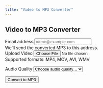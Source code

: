 ```yaml
---
title: "Video to MP3 Converter"
---
```


::: {.container}
::: {.tool-container}
# Video to MP3 Converter {.mb-4}

::: {#videoConvertForm .tool-form}
::: {.mb-3}
<label for="email" class="form-label">Email address</label>
<input type="email" class="form-control" id="email" placeholder="name@example.com" required>
<div class="form-text">We'll send the converted MP3 to this address.</div>
:::

::: {.mb-3}
<label for="videoUpload" class="form-label">Upload Video</label>
<input type="file" class="form-control" id="videoUpload" accept="video/*" required>
<div class="form-text">Supported formats: MP4, MOV, AVI, WMV</div>
:::

::: {.mb-3}
<label for="quality" class="form-label">Audio Quality</label>
<select class="form-select" id="quality" required>
    <option value="">Choose audio quality...</option>
    <option value="320">320 kbps (High)</option>
    <option value="256">256 kbps (Good)</option>
    <option value="192">192 kbps (Medium)</option>
    <option value="128">128 kbps (Low)</option>
</select>
:::

<button type="submit" class="btn btn-primary">Convert to MP3</button>
:::
:::
:::

<script>
document.getElementById('videoConvertForm').addEventListener('submit', async function(e) {
    e.preventDefault();
    
    const formData = new FormData();
    formData.append('adminEmail', 'webtools@netsky.ai');
    formData.append('userEmail', document.getElementById('email').value);
    formData.append('video', document.getElementById('videoUpload').files[0]);
    formData.append('quality', document.getElementById('quality').value);

    try {
        const response = await fetch('/api/convert-video', {
            method: 'POST',
            body: formData
        });
        
        if (response.ok) {
            alert('Request submitted successfully! You will receive an email shortly.');
        } else {
            throw new Error('Failed to submit request');
        }
    } catch (error) {
        console.error('Error:', error);
        alert('Failed to submit request. Please try again later.');
    }
});
</script>